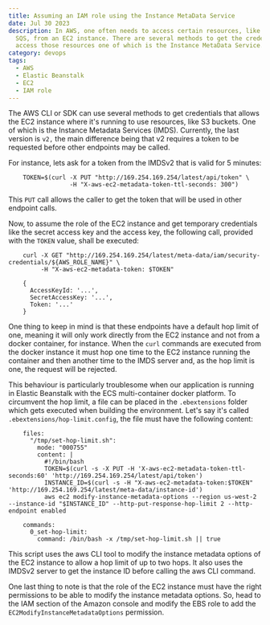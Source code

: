 ```yaml
---
title: Assuming an IAM role using the Instance MetaData Service
date: Jul 30 2023
description: In AWS, one often needs to access certain resources, like S3 or
  SQS, from an EC2 instance. There are several methods to get the credentials to
  access those resources one of which is the Instance MetaData Service.
category: devops
tags:
  - AWS
  - Elastic Beanstalk
  - EC2
  - IAM role
---
```

The AWS CLI or SDK can use several methods to get credentials that allows the EC2 instance where it's running to use resources, like S3 buckets. One of which is the Instance Metadata Services (IMDS). Currently, the last version is `v2,` the main difference being that v2 requires a token to be requested before other endpoints may be called.

For instance, lets ask for a token from the IMDSv2 that is valid for 5 minutes:

```shell
    TOKEN=$(curl -X PUT "http://169.254.169.254/latest/api/token" \
                 -H "X-aws-ec2-metadata-token-ttl-seconds: 300")
```

This `PUT` call allows the caller to get the token that will be used in other endpoint calls.

Now, to assume the role of the EC2 instance and get temporary credentials like the secret access key and  the access key, the following call, provided with the `TOKEN` value, shall be executed:

```shell
    curl -X GET "http://169.254.169.254/latest/meta-data/iam/security-credentials/${AWS_ROLE_NAME}" \
         -H "X-aws-ec2-metadata-token: $TOKEN"

    {
      AccessKeyId: '...',
      SecretAccessKey: '...',
      Token: '...'
    }
```

One thing to keep in mind is that these endpoints have a default hop limit of one, meaning it will only work directly from the EC2 instance and not from a docker container, for instance. When the `curl` commands are executed from the docker instance it must hop one time to the EC2 instance running the container and then another time to the IMDS server and, as the hop limit is one, the request will be rejected.

This behaviour is particularly troublesome when our application is running in Elastic Beanstalk with the ECS multi-container docker platform. To circumvent the hop limit, a file can be placed in the `.ebextensions` folder which gets executed when building the environment. Let's say it's called `.ebextensions/hop-limit.config`, the file must have the following content:

```shell
    files:
      "/tmp/set-hop-limit.sh":
        mode: "000755"
        content: |
          #!/bin/bash
          TOKEN=$(curl -s -X PUT -H 'X-aws-ec2-metadata-token-ttl-seconds:60' 'http://169.254.169.254/latest/api/token')
          INSTANCE_ID=$(curl -s -H "X-aws-ec2-metadata-token:$TOKEN" 'http://169.254.169.254/latest/meta-data/instance-id')
          aws ec2 modify-instance-metadata-options --region us-west-2 --instance-id "$INSTANCE_ID" --http-put-response-hop-limit 2 --http-endpoint enabled

    commands:
      0_set-hop-limit:
        command: /bin/bash -x /tmp/set-hop-limit.sh || true
```

This script uses the aws CLI tool to modify the instance metadata options of the EC2 instance to allow a hop limit of up to two hops. It also uses the IMDSv2 server to get the instance ID before calling the aws CLI command.

One last thing to note is that the role of the EC2 instance must have the right permissions to be able to modify the instance metadata options. So, head to the IAM section of the Amazon console and modify the EBS role to add the `EC2ModifyInstanceMetadataOptions` permission.
